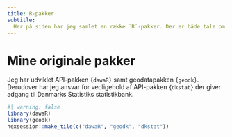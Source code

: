 ```yaml
---
title: R-pakker
subtitle:
  Her på siden har jeg samlet en række `R`-pakker. Der er både tale om pakker jeg har udviklet fra bunden, pakker jeg har overtaget vedligeholdelsen af samt pakker jeg har bidraget til på anden vis.
---
```


# Mine originale pakker

Jeg har udviklet API-pakken `{dawaR}` samt geodatapakken `{geodk}`. Derudover har jeg ansvar for vedligehold af API-pakken `{dkstat}` der giver adgang til Danmarks Statistiks statistikbank.

```r
#| warning: false
library(dawaR)
library(geodk)
hexsession::make_tile(c("dawaR", "geodk", "dkstat"))
```
